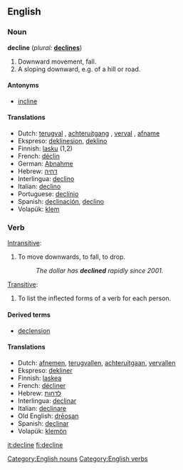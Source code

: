 ==English==

===Noun=== 
[[Category:English nouns]]
'''decline'''  (''plural:'' '''[[declines]]''')
# Downward movement, fall.
# A sloping downward, e.g. of a hill or road.

====Antonyms====
*[[incline]]

====Translations====
* Dutch: [[terugval]] {{m}}, [[achteruitgang]] {{m}}, [[verval]] {{n}}, [[afname]] {{f}}
* Ekspreso: [[deklinesion]], [[deklino]]
*Finnish: [[lasku]] (1,2)
* French: [[déclin]]
* German: [[Abnahme]] 
* Hebrew: [[דחיה]] {{f}}
* Interlingua: [[declino]] 
* Italian: [[declino]] 
* Portuguese: [[declínio]] 
* Spanish: [[declinación]], [[declino]]
* Volapük: [[klem]] 

===Verb===
{{en-infl-reg-other-e|declin|e}}

[[Intransitive]]:
#To move downwards, to fall, to drop.
#: ''The dollar has '''declined''' rapidly since 2001.''

[[Transitive]]:
#{{grammar}} To list the inflected forms of a verb for each person.

====Derived terms====
*[[declension]]

====Translations====
* Dutch: [[afnemen]], [[terugvallen]], [[achteruitgaan]], [[vervallen]]
* Ekspreso: [[dekliner]]
* Finnish: [[laskea]]
* French: [[décliner]] 
* Hebrew: [[לדחות]]
* Interlingua: [[declinar]] 
* Italian: [[declinare]] 
* Old English: [[dreosan|drēosan]]
* Spanish: [[declinar]]
* Volapük: [[klemön]]

[[Category:English verbs]]

[[it:decline]]
[[fi:decline]]